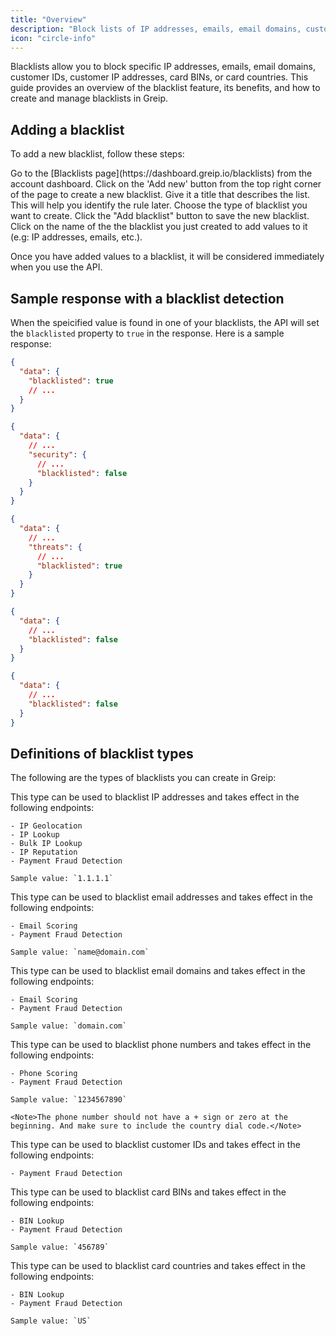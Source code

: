 ```yaml
---
title: "Overview"
description: "Block lists of IP addresses, emails, email domains, customer IDs, customer IP addresses, card BINs, or card countries."
icon: "circle-info"
---
```


Blacklists allow you to block specific IP addresses, emails, email domains, customer IDs, customer IP addresses, card BINs, or card countries. This guide provides an overview of the blacklist feature, its benefits, and how to create and manage blacklists in Greip.

## Adding a blacklist

To add a new blacklist, follow these steps:

<Steps>
  <Step title="First Step">
    Go to the [Blacklists page](https://dashboard.greip.io/blacklists) from the
    account dashboard.
  </Step>
  <Step title="Second Step">
    Click on the 'Add new' button from the top right corner of the page to
    create a new blacklist.
  </Step>
  <Step title="Third Step">
    Give it a title that describes the list. This will help you identify the
    rule later.
  </Step>
  <Step title="Fourth Step">
    Choose the type of blacklist you want to create.
  </Step>
  <Step title="Fifth Step">
    Click the "Add blacklist" button to save the new blacklist.
  </Step>
  <Step title="Sixth Step">
    Click on the name of the the blacklist you just created to add values to it
    (e.g: IP addresses, emails, etc.).
  </Step>
</Steps>

Once you have added values to a blacklist, it will be considered immediately when you use the API.

## Sample response with a blacklist detection

When the speicified value is found in one of your blacklists, the API will set the `blacklisted` property to `true` in the response. Here is a sample response:

<CodeGroup>

```json BIN Lookup
{
  "data": {
    "blacklisted": true
    // ...
  }
}
```

```json Geoip, IP Lookup
{
  "data": {
    // ...
    "security": {
      // ...
      "blacklisted": false
    }
  }
}
```

```json IP Reputation
{
  "data": {
    // ...
    "threats": {
      // ...
      "blacklisted": true
    }
  }
}
```

```json Email Scoring
{
  "data": {
    // ...
    "blacklisted": false
  }
}
```

```json Phone Scoring
{
  "data": {
    // ...
    "blacklisted": false
  }
}
```

</CodeGroup>

## Definitions of blacklist types

The following are the types of blacklists you can create in Greip:

<AccordionGroup>
  <Accordion title="IP Addresses">
    This type can be used to blacklist IP addresses and takes effect in the following endpoints:

    - IP Geolocation
    - IP Lookup
    - Bulk IP Lookup
    - IP Reputation
    - Payment Fraud Detection

    Sample value: `1.1.1.1`

  </Accordion>
  <Accordion title="Email addresses">
    This type can be used to blacklist email addresses and takes effect in the following endpoints:

    - Email Scoring
    - Payment Fraud Detection

    Sample value: `name@domain.com`

  </Accordion>
  <Accordion title="Email domains">
    This type can be used to blacklist email domains and takes effect in the following endpoints:

    - Email Scoring
    - Payment Fraud Detection

    Sample value: `domain.com`

  </Accordion>
  <Accordion title="Phone numbers">
    This type can be used to blacklist phone numbers and takes effect in the following endpoints:

    - Phone Scoring
    - Payment Fraud Detection

    Sample value: `1234567890`

    <Note>The phone number should not have a + sign or zero at the beginning. And make sure to include the country dial code.</Note>

  </Accordion>
  <Accordion title="Customer IDs">
    This type can be used to blacklist customer IDs and takes effect in the following endpoints:

    - Payment Fraud Detection

  </Accordion>
  <Accordion title="Card BINs">
    This type can be used to blacklist card BINs and takes effect in the following endpoints:

    - BIN Lookup
    - Payment Fraud Detection

    Sample value: `456789`

  </Accordion>
  <Accordion title="Card countries">
    This type can be used to blacklist card countries and takes effect in the following endpoints:

    - BIN Lookup
    - Payment Fraud Detection

    Sample value: `US`

  </Accordion>
</AccordionGroup>

